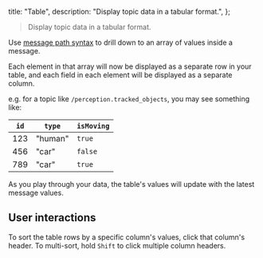   title: "Table",
  description: "Display topic data in a tabular format.",
};

> Display topic data in a tabular format.

Use [message path syntax](/docs/studio/app-concepts/message-path-syntax) to drill down to an array of values inside a message.

Each element in that array will now be displayed as a separate row in your table, and each field in each element will be displayed as a separate column.

e.g. for a topic like `/perception.tracked_objects`, you may see something like:

| `id` | `type`  | `isMoving` |
| ---- | ------- | ---------- |
| 123  | "human" | `true`     |
| 456  | "car"   | `false`    |
| 789  | "car"   | `true`     |

As you play through your data, the table's values will update with the latest message values.

## User interactions

To sort the table rows by a specific column's values, click that column's header. To multi-sort, hold `Shift` to click multiple column headers.

